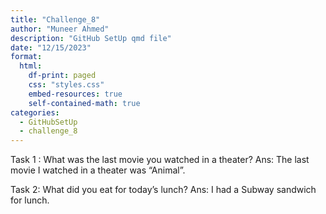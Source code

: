 ```yaml
---
title: "Challenge_8"
author: "Muneer Ahmed"
description: "GitHub SetUp qmd file"
date: "12/15/2023"
format:
  html:
    df-print: paged
    css: "styles.css"
    embed-resources: true
    self-contained-math: true
categories:
  - GitHubSetUp
  - challenge_8
---
```


Task 1 : What was the last movie you watched in a theater?
Ans: The last movie I watched in a theater was "Animal".

Task 2: What did you eat for today’s lunch?
Ans: I had a Subway sandwich for lunch.


